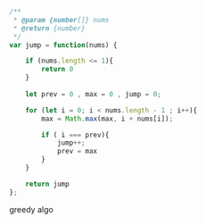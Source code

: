 ```js

/**
 * @param {number[]} nums
 * @return {number}
 */
var jump = function(nums) {

    if (nums.length <= 1){
        return 0
    }
  
    let prev = 0 , max = 0 , jump = 0;

    for (let i = 0; i < nums.length - 1 ; i++){
        max = Math.max(max, i + nums[i]);

        if ( i === prev){
            jump++;
            prev = max
        }
    }

    return jump
};
```
greedy algo